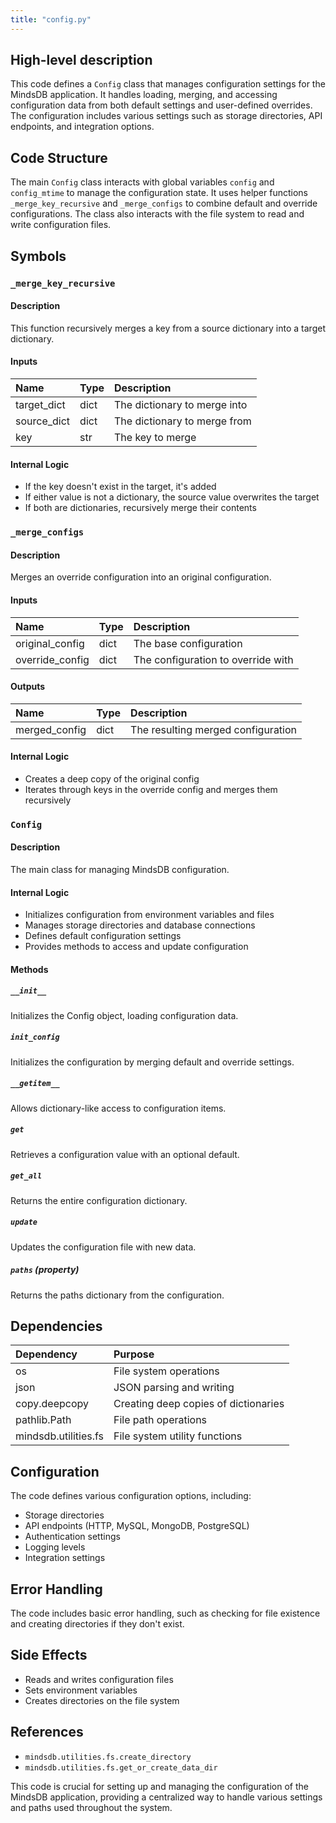 ```yaml
---
title: "config.py"
---
```


## High-level description
This code defines a `Config` class that manages configuration settings for the MindsDB application. It handles loading, merging, and accessing configuration data from both default settings and user-defined overrides. The configuration includes various settings such as storage directories, API endpoints, and integration options.

## Code Structure
The main `Config` class interacts with global variables `config` and `config_mtime` to manage the configuration state. It uses helper functions `_merge_key_recursive` and `_merge_configs` to combine default and override configurations. The class also interacts with the file system to read and write configuration files.

## Symbols

### `_merge_key_recursive`
#### Description
This function recursively merges a key from a source dictionary into a target dictionary.

#### Inputs
| Name | Type | Description |
|:-----|:-----|:------------|
| target_dict | dict | The dictionary to merge into |
| source_dict | dict | The dictionary to merge from |
| key | str | The key to merge |

#### Internal Logic
- If the key doesn't exist in the target, it's added
- If either value is not a dictionary, the source value overwrites the target
- If both are dictionaries, recursively merge their contents

### `_merge_configs`
#### Description
Merges an override configuration into an original configuration.

#### Inputs
| Name | Type | Description |
|:-----|:-----|:------------|
| original_config | dict | The base configuration |
| override_config | dict | The configuration to override with |

#### Outputs
| Name | Type | Description |
|:-----|:-----|:------------|
| merged_config | dict | The resulting merged configuration |

#### Internal Logic
- Creates a deep copy of the original config
- Iterates through keys in the override config and merges them recursively

### `Config`
#### Description
The main class for managing MindsDB configuration.

#### Internal Logic
- Initializes configuration from environment variables and files
- Manages storage directories and database connections
- Defines default configuration settings
- Provides methods to access and update configuration

#### Methods

##### `__init__`
Initializes the Config object, loading configuration data.

##### `init_config`
Initializes the configuration by merging default and override settings.

##### `__getitem__`
Allows dictionary-like access to configuration items.

##### `get`
Retrieves a configuration value with an optional default.

##### `get_all`
Returns the entire configuration dictionary.

##### `update`
Updates the configuration file with new data.

##### `paths` (property)
Returns the paths dictionary from the configuration.

## Dependencies
| Dependency | Purpose |
|:-----------|:--------|
| os | File system operations |
| json | JSON parsing and writing |
| copy.deepcopy | Creating deep copies of dictionaries |
| pathlib.Path | File path operations |
| mindsdb.utilities.fs | File system utility functions |

## Configuration
The code defines various configuration options, including:
- Storage directories
- API endpoints (HTTP, MySQL, MongoDB, PostgreSQL)
- Authentication settings
- Logging levels
- Integration settings

## Error Handling
The code includes basic error handling, such as checking for file existence and creating directories if they don't exist.

## Side Effects
- Reads and writes configuration files
- Sets environment variables
- Creates directories on the file system

## References
- `mindsdb.utilities.fs.create_directory`
- `mindsdb.utilities.fs.get_or_create_data_dir`

This code is crucial for setting up and managing the configuration of the MindsDB application, providing a centralized way to handle various settings and paths used throughout the system.